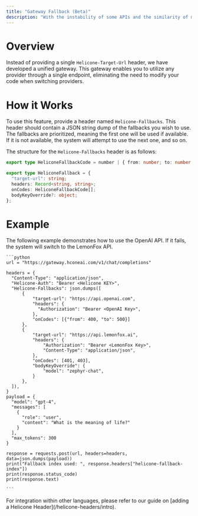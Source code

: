 ```yaml
---
title: "Gateway Fallback (Beta)"
description: "With the instability of some APIs and the similarity of many providers, we have developed a unified gateway. This gateway allows you to utilize any provider through a single endpoint."
---
```


# Overview

Instead of providing a single `Helicone-Target-Url` header, we have developed a unified gateway. This gateway enables you to utilize any provider through a single endpoint, eliminating the need to modify your code when switching providers.

# How it Works

To use this feature, provide a header named `Helicone-Fallbacks`. This header should contain a JSON string dump of the fallbacks you wish to use. The fallbacks are prioritized, meaning the first one will be used if available. If it is not available, the system will attempt to use the next one, and so on.

The structure for the `Helicone-Fallbacks` header is as follows:

```TypeScript
export type HeliconeFallbackCode = number | { from: number; to: number };

export type HeliconeFallback = {
  "target-url": string;
  headers: Record<string, string>;
  onCodes: HeliconeFallbackCode[];
  bodyKeyOverride?: object;
};
```

# Example

<Tabs>
  <Tab title="Python w/o package">

The following example demonstrates how to use the OpenAI API. If it fails, the system will switch to the LemonFox API.

    ```python
    url = "https://gateway.hconeai.com/v1/chat/completions"

    headers = {
      "Content-Type": "application/json",
      "Helicone-Auth": "Bearer <Helicone KEY>",
      "Helicone-Fallbacks": json.dumps([
          {
              "target-url": "https://api.openai.com",
              "headers": {
                "Authorization": "Bearer <OpenAI Key>",
              },
              "onCodes": [{"from": 400, "to": 500}]
          },
          {
              "target-url": "https://api.lemonfox.ai",
              "headers": {
                  "Authorization": "Bearer <LemonFox Key>",
                  "Content-Type": "application/json",
              },
              "onCodes": [401, 403],
              "bodyKeyOverride": {
                  "model": "zephyr-chat",
              }
          },
      ]),
    }
    payload = {
      "model": "gpt-4",
      "messages": [
        {
          "role": "user",
          "content": "What is the meaning of life?"
        }
      ],
      "max_tokens": 300
    }

    response = requests.post(url, headers=headers, data=json.dumps(payload))
    print("Fallback index used: ", response.headers["helicone-fallback-index"])
    print(response.status_code)
    print(response.text)

    ```

  </Tab>
  <Tab title="Other Languages">
    For integration within other languages, please refer to our guide on [adding a Helicone Header](/helicone-headers/intro).
  </Tab>

</Tabs>

